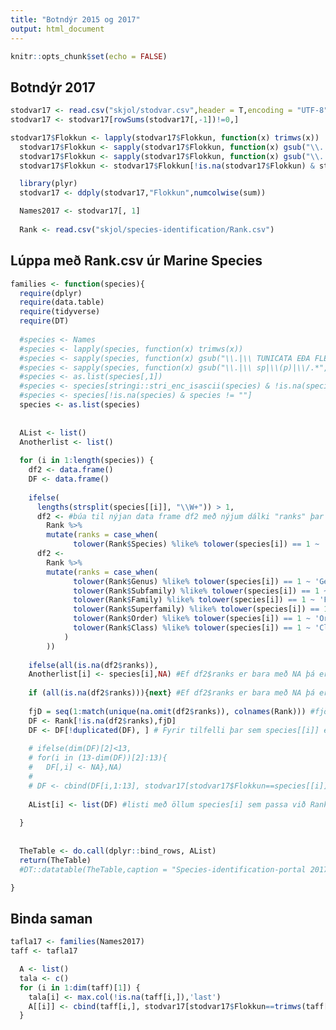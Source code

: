 ```yaml
---
title: "Botndýr 2015 og 2017"
output: html_document
---
```


```r
knitr::opts_chunk$set(echo = FALSE)
```

## Botndýr 2017

```r
stodvar17 <- read.csv("skjol/stodvar.csv",header = T,encoding = "UTF-8",row.names = NULL)
stodvar17 <- stodvar17[rowSums(stodvar17[,-1])!=0,]

stodvar17$Flokkun <- lapply(stodvar17$Flokkun, function(x) trimws(x))
  stodvar17$Flokkun <- sapply(stodvar17$Flokkun, function(x) gsub("\\.|\\ TUNICATA EÐA FLEIRI?|\\ lirfur|\\ nýsestir|\\ ungv|\\ ungviði|\\ juv|\\ sp|\\(p)|\\/.*","",x))
  stodvar17$Flokkun <- sapply(stodvar17$Flokkun, function(x) gsub("\\.|\\ sp|\\(p)|\\/.*","",x))
  stodvar17$Flokkun <- stodvar17$Flokkun[!is.na(stodvar17$Flokkun) & stodvar17$Flokkun != ""]

  library(plyr)
  stodvar17 <- ddply(stodvar17,"Flokkun",numcolwise(sum))

  Names2017 <- stodvar17[, 1]
  
  Rank <- read.csv("skjol/species-identification/Rank.csv")

```

## Lúppa með Rank.csv úr Marine Species

```r
families <- function(species){
  require(dplyr)
  require(data.table)
  require(tidyverse)
  require(DT)
  
  #species <- Names
  #species <- lapply(species, function(x) trimws(x))
  #species <- sapply(species, function(x) gsub("\\.|\\ TUNICATA EÐA FLEIRI?|\\ lirfur|\\ nýsestir|\\ ungv|\\ juv|\\ sp|\\(p)|\\/.*","",x))
  #species <- sapply(species, function(x) gsub("\\.|\\ sp|\\(p)|\\/.*","",x))
  #species <- as.list(species[,1])
  #species <- species[stringi::stri_enc_isascii(species) & !is.na(species) & species != ""]
  #species <- species[!is.na(species) & species != ""]
  species <- as.list(species)
  
  
  AList <- list()
  Anotherlist <- list()
  
  for (i in 1:length(species)) {
    df2 <- data.frame()
    DF <- data.frame()
    
    ifelse(
      lengths(strsplit(species[[i]], "\\W+")) > 1,
      df2 <- #búa til nýjan data frame df2 með nýjum dálki "ranks" þar sem orðið species, genus, subfamily osfrv. kemur fyrir í línu þeirrar tegundar "i" sem um ræðir.
        Rank %>%
        mutate(ranks = case_when(
              tolower(Rank$Species) %like% tolower(species[i]) == 1 ~ 'Species')),
      df2 <-
        Rank %>%
        mutate(ranks = case_when(
              tolower(Rank$Genus) %like% tolower(species[i]) == 1 ~ 'Genus',
              tolower(Rank$Subfamily) %like% tolower(species[i]) == 1 ~ 'Subfamily',
              tolower(Rank$Family) %like% tolower(species[i]) == 1 ~ 'Family',
              tolower(Rank$Superfamily) %like% tolower(species[i]) == 1 ~ 'Superfamily',
              tolower(Rank$Order) %like% tolower(species[i]) == 1 ~ 'Order',
              tolower(Rank$Class) %like% tolower(species[i]) == 1 ~ 'Class'
            )
        ))
    
    ifelse(all(is.na(df2$ranks)),
    Anotherlist[i] <- species[i],NA) #Ef df2$ranks er bara með NA þá er species[i] sett til hliðar með öðrum sem passa ekki við neitt í Rank.csv
    
    if (all(is.na(df2$ranks))){next} #Ef df2$ranks er bara með NA þá er farið í næsta i
    
    fjD = seq(1:match(unique(na.omit(df2$ranks)), colnames(Rank))) #fjöldi dálka til að sækja úr Rank.csv fyrir tiltekna línu í species
    DF <- Rank[!is.na(df2$ranks),fjD]
    DF <- DF[!duplicated(DF), ] # Fyrir tilfelli þar sem species[[i]] er hærri flokkunareining en tegund. Til dæmis er Amphipoda yfir 400
    
    # ifelse(dim(DF)[2]<13,
    # for(i in (13-dim(DF))[2]:13){
    #   DF[,i] <- NA},NA)
    # 
    # DF <- cbind(DF[i,1:13], stodvar17[stodvar17$Flokkun==species[[i]],2:6])
    
    AList[i] <- list(DF) #listi með öllum species[i] sem passa við Rank.csv
    
  }
  
  
  TheTable <- do.call(dplyr::bind_rows, AList)
  return(TheTable)
  #DT::datatable(TheTable,caption = "Species-identification-portal 2017")

}


```


## Binda saman

```r
tafla17 <- families(Names2017)
taff <- tafla17

  A <- list()
  tala <- c()
  for (i in 1:dim(taff)[1]) {
    tala[i] <- max.col(!is.na(taff[i,]),'last')
    A[[i]] <- cbind(taff[i,], stodvar17[stodvar17$Flokkun==trimws(taff[i,tala[i]]),-1])
  }

```